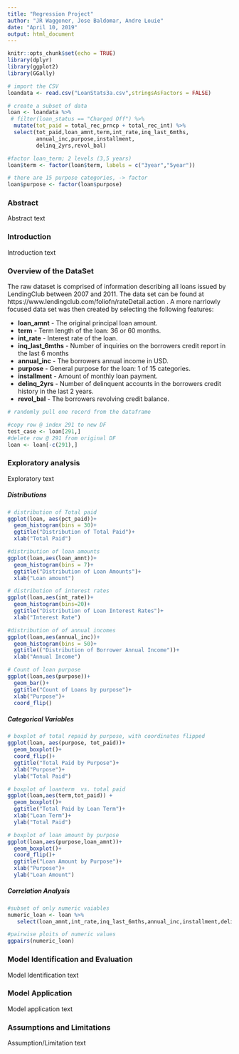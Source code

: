 ```yaml
---
title: "Regression Project"
author: "JR Waggoner, Jose Baldomar, Andre Louie"
date: "April 10, 2019"
output: html_document
---
```


```r

knitr::opts_chunk$set(echo = TRUE)
library(dplyr)
library(ggplot2)
library(GGally)
```

``` r
# import the CSV
loandata <- read.csv("LoanStats3a.csv",stringsAsFactors = FALSE)
```

```r
# create a subset of data 
loan <- loandata %>%
 # filter(loan_status == "Charged Off") %>%
  mutate(tot_paid = total_rec_prncp + total_rec_int) %>%
  select(tot_paid,loan_amnt,term,int_rate,inq_last_6mths,
         annual_inc,purpose,installment,
         delinq_2yrs,revol_bal)
```

```r
#factor loan_term; 2 levels (3,5 years)
loan$term <- factor(loan$term, labels = c("3year","5year"))
```

```r
# there are 15 purpose categories, -> factor 
loan$purpose <- factor(loan$purpose)
```

### **Abstract**
Abstract text

### **Introduction**
Introduction text

### **Overview of the DataSet**
  The raw dataset is comprised of information describing all loans issued by LendingClub between 2007 and 2011. The data set can be found at  https://www.lendingclub.com/foliofn/rateDetail.action . A more narrlowly focused data set was then created by selecting the following features:

  - **loan_amnt** - The original principal loan amount.
  + **term** - Term length of the loan: 36 or 60 months.
  + **int_rate** - Interest rate of the loan.
  + **inq_last_6mths** - Number of inquiries on the borrowers credit report in the last 6 months
  + **annual_inc** - The borrowers annual income in USD.
  + **purpose** - General purpose for the loan: 1 of 15 categories.
  + **installment** - Amount of monthly loan payment.
  + **delinq_2yrs** - Number of delinquent accounts in the borrowers credit history in the last 2 years.
  + **revol_bal** - The borrowers revolving credit balance.
  
```r
# randomly pull one record from the dataframe

#copy row @ index 291 to new DF
test_case <- loan[291,]
#delete row @ 291 from original DF
loan <- loan[-c(291),]
```
  
### **Exploratory analysis**
Exploratory text

##### **Distributions**

```r
# distribution of Total paid
ggplot(loan, aes(pct_paid))+
  geom_histogram(bins = 30)+
  ggtitle("Distribution of Total Paid")+
  xlab("Total Paid")
```

```r
#distribution of loan amounts
ggplot(loan,aes(loan_amnt))+
  geom_histogram(bins = 7)+
  ggtitle("Distribution of Loan Amounts")+
  xlab("Loan amount")
```

```r
# distribution of interest rates
ggplot(loan,aes(int_rate))+
  geom_histogram(bins=20)+
  ggtitle("Distribution of Loan Interest Rates")+
  xlab("Interest Rate")
```

```r
#distribution of of annual incomes
ggplot(loan,aes(annual_inc))+
  geom_histogram(bins = 50)+
  ggtitle(("Distribution of Borrower Annual Income"))+
  xlab("Annual Income")
```

```r
# Count of loan purpose
ggplot(loan,aes(purpose))+
  geom_bar()+
  ggtitle("Count of Loans by purpose")+
  xlab("Purpose")+
  coord_flip()
```

##### **Categorical Variables**

```r
# boxplot of total repaid by purpose, with coordinates flipped
ggplot(loan, aes(purpose, tot_paid))+
  geom_boxplot()+
  coord_flip()+
  ggtitle("Total Paid by Purpose")+
  xlab("Purpose")+
  ylab("Total Paid")
```

```r
# boxplot of loanterm  vs. total paid
ggplot(loan,aes(term,tot_paid)) +
  geom_boxplot()+
  ggtitle("Total Paid by Loan Term")+
  xlab("Loan Term")+
  ylab("Total Paid")

```

```r
# boxplot of loan amount by purpose
ggplot(loan,aes(purpose,loan_amnt))+
  geom_boxplot()+
  coord_flip()+
  ggtitle("Loan Amount by Purpose")+
  xlab("Purpose")+
  ylab("Loan Amount")
```

##### **Correlation Analysis**
```r
#subset of only numeric vaiables
numeric_loan <- loan %>%
   select(loan_amnt,int_rate,inq_last_6mths,annual_inc,installment,delinq_2yrs,tot_paid  )

#pairwise ploits of numeric values  
ggpairs(numeric_loan)
```

### **Model Identification and Evaluation** 
Model Identification text


### **Model Application**
Model application text

### **Assumptions and Limitations**
Assumption/Limitation text


